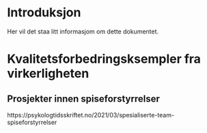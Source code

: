 # Introduksjon

Her vil det staa litt informasjom om dette dokumentet. 

# Kvalitetsforbedringsksempler fra virkerligheten

## Prosjekter innen spiseforstyrrelser

https://psykologtidsskriftet.no/2021/03/spesialiserte-team-spiseforstyrrelser







